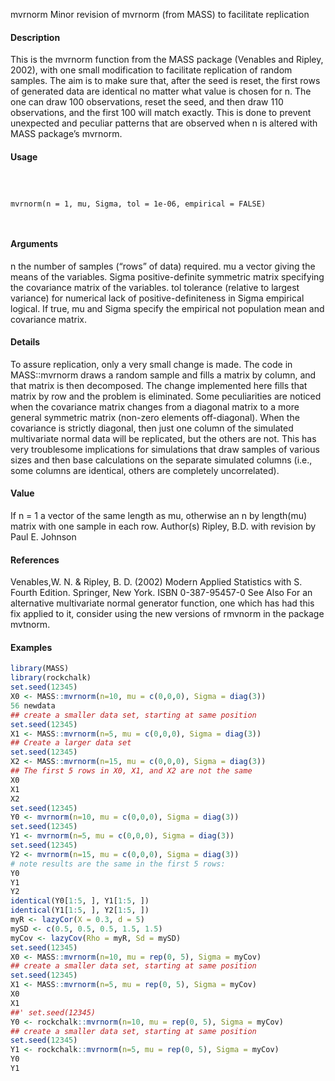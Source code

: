 mvrnorm Minor revision of mvrnorm (from MASS) to facilitate replication

#### Description

This is the mvrnorm function from the MASS package (Venables and Ripley, 2002), with one small
modification to facilitate replication of random samples. The aim is to make sure that, after the seed
is reset, the first rows of generated data are identical no matter what value is chosen for n. The one
can draw 100 observations, reset the seed, and then draw 110 observations, and the first 100 will
match exactly. This is done to prevent unexpected and peculiar patterns that are observed when n is
altered with MASS package’s mvrnorm.

#### Usage
<pre><code>


mvrnorm(n = 1, mu, Sigma, tol = 1e-06, empirical = FALSE)


</code></pre>
#### Arguments

n the number of samples ("rows" of data) required.
mu a vector giving the means of the variables.
Sigma positive-definite symmetric matrix specifying the covariance matrix of the variables.
tol tolerance (relative to largest variance) for numerical lack of positive-definiteness
in Sigma
empirical logical. If true, mu and Sigma specify the empirical not population mean and
covariance matrix.

#### Details

To assure replication, only a very small change is made. The code in MASS::mvrnorm draws a
random sample and fills a matrix by column, and that matrix is then decomposed. The change
implemented here fills that matrix by row and the problem is eliminated.
Some peculiarities are noticed when the covariance matrix changes from a diagonal matrix to a
more general symmetric matrix (non-zero elements off-diagonal). When the covariance is strictly
diagonal, then just one column of the simulated multivariate normal data will be replicated, but
the others are not. This has very troublesome implications for simulations that draw samples of
various sizes and then base calculations on the separate simulated columns (i.e., some columns are
identical, others are completely uncorrelated).

#### Value
If n = 1 a vector of the same length as mu, otherwise an n by length(mu) matrix with one sample
in each row.
Author(s)
Ripley, B.D. with revision by Paul E. Johnson

#### References
Venables,W. N. & Ripley, B. D. (2002) Modern Applied Statistics with S. Fourth Edition. Springer,
New York. ISBN 0-387-95457-0
See Also
For an alternative multivariate normal generator function, one which has had this fix applied to it,
consider using the new versions of rmvnorm in the package mvtnorm.

#### Examples
```r


library(MASS)
library(rockchalk)
set.seed(12345)
X0 <- MASS::mvrnorm(n=10, mu = c(0,0,0), Sigma = diag(3))
56 newdata
## create a smaller data set, starting at same position
set.seed(12345)
X1 <- MASS::mvrnorm(n=5, mu = c(0,0,0), Sigma = diag(3))
## Create a larger data set
set.seed(12345)
X2 <- MASS::mvrnorm(n=15, mu = c(0,0,0), Sigma = diag(3))
## The first 5 rows in X0, X1, and X2 are not the same
X0
X1
X2
set.seed(12345)
Y0 <- mvrnorm(n=10, mu = c(0,0,0), Sigma = diag(3))
set.seed(12345)
Y1 <- mvrnorm(n=5, mu = c(0,0,0), Sigma = diag(3))
set.seed(12345)
Y2 <- mvrnorm(n=15, mu = c(0,0,0), Sigma = diag(3))
# note results are the same in the first 5 rows:
Y0
Y1
Y2
identical(Y0[1:5, ], Y1[1:5, ])
identical(Y1[1:5, ], Y2[1:5, ])
myR <- lazyCor(X = 0.3, d = 5)
mySD <- c(0.5, 0.5, 0.5, 1.5, 1.5)
myCov <- lazyCov(Rho = myR, Sd = mySD)
set.seed(12345)
X0 <- MASS::mvrnorm(n=10, mu = rep(0, 5), Sigma = myCov)
## create a smaller data set, starting at same position
set.seed(12345)
X1 <- MASS::mvrnorm(n=5, mu = rep(0, 5), Sigma = myCov)
X0
X1
##' set.seed(12345)
Y0 <- rockchalk::mvrnorm(n=10, mu = rep(0, 5), Sigma = myCov)
## create a smaller data set, starting at same position
set.seed(12345)
Y1 <- rockchalk::mvrnorm(n=5, mu = rep(0, 5), Sigma = myCov)
Y0
Y1
```
